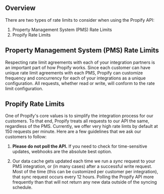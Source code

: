 ## Overview

There are two types of rate limits to consider when using the Propify API:

1. Property Management System (PMS) Rate Limits 
2. Propify Rate Limits

## Property Management System (PMS) Rate Limits

Respecting rate limit agreements with each of your integration partners is an important part of how Propify works. Since each customer can have unique rate limit agreements with each PMS, Propify can customize frequency and concurrency for each of your integrations as a unique configuration. All requests, whether read or write, will conform to the rate limit configuration.

## Propify Rate Limits

One of Propify's core values is to simplify the integration process for our customers. To that end, Propify treats all requests to our API the same, regardless of the PMS. Currently, we offer very high rate limts by default at 150 requests per minute. Here are a few guidelines that we ask our customers to follow:

1. **Please do not poll the API.** If you need to check for time-sensitive updates, webhooks are the absolute best option.

2. Our data cache gets updated each time we run a _sync_ request to your PMS integration, or (in many cases) after a successful write request. Most of the time (this can be customized per customer per integration), that sync request occurs every 12 hours. Polling the Propify API more frequently than that will not return any new data outside of the syncing schedule.
